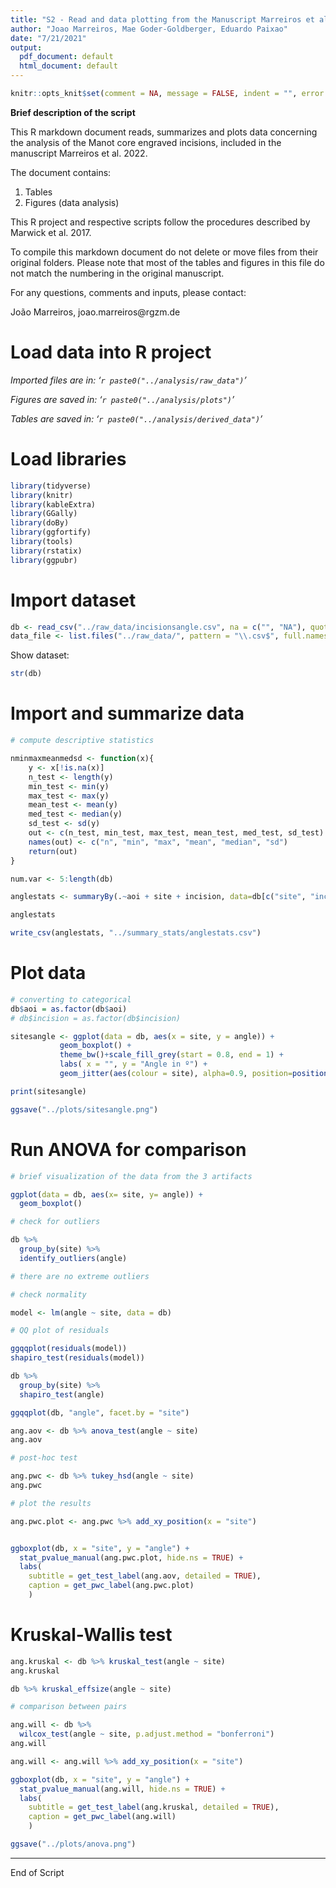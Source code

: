 ```yaml
---
title: "S2 - Read and data plotting from the Manuscript Marreiros et al. 2022"
author: "Joao Marreiros, Mae Goder-Goldberger, Eduardo Paixao"
date: "7/21/2021"
output:
  pdf_document: default
  html_document: default
---
```


```r
knitr::opts_knit$set(comment = NA, message = FALSE, indent = "", error = TRUE)

```

__Brief description of the script__

This R markdown document reads, summarizes and plots data concerning the analysis of the Manot core engraved incisions, included in the manuscript Marreiros et al. 2022.

The document contains:

1. Tables
2. Figures (data analysis)

This R project and respective scripts follow the procedures described by Marwick et al. 2017. 

To compile this markdown document do not delete or move files from their original folders.
Please note that most of the tables and figures in this file do not match the numbering in the original manuscript.

For any questions, comments and inputs, please contact:

João Marreiros, joao.marreiros@rgzm.de


# Load data into R project

*Imported files are in: '`r paste0("../analysis/raw_data")`'*

*Figures are saved in: '`r paste0("../analysis/plots")`'*

*Tables are saved in: '`r paste0("../analysis/derived_data")`'*

# Load libraries

```r

library(tidyverse)
library(knitr)
library(kableExtra)
library(GGally)
library(doBy)
library(ggfortify)
library(tools)
library(rstatix)
library(ggpubr)

```


# Import dataset

```r

db <- read_csv("../raw_data/incisionsangle.csv", na = c("", "NA"), quoted_na = TRUE)
data_file <- list.files("../raw_data/", pattern = "\\.csv$", full.names = TRUE)

```

Show dataset:

```r

str(db)

```

# Import and summarize data

```r

# compute descriptive statistics

nminmaxmeanmedsd <- function(x){
	y <- x[!is.na(x)]
	n_test <- length(y)
	min_test <- min(y)
	max_test <- max(y)
	mean_test <- mean(y)
 	med_test <- median(y)
 	sd_test <- sd(y)
 	out <- c(n_test, min_test, max_test, mean_test, med_test, sd_test)
 	names(out) <- c("n", "min", "max", "mean", "median", "sd")
 	return(out)
}

num.var <- 5:length(db)

anglestats <- summaryBy(.~aoi + site + incision, data=db[c("site", "incision", names(db)[num.var])], FUN=nminmaxmeanmedsd)

anglestats

write_csv(anglestats, "../summary_stats/anglestats.csv")

```

# Plot data

```r

# converting to categorical
db$aoi = as.factor(db$aoi) 
# db$incision = as.factor(db$incision)

sitesangle <- ggplot(data = db, aes(x = site, y = angle)) +  
           geom_boxplot() +
           theme_bw()+scale_fill_grey(start = 0.8, end = 1) +
           labs( x = "", y = "Angle in º") +
           geom_jitter(aes(colour = site), alpha=0.9, position=position_jitter(w=0.1,h=0.1))

print(sitesangle)

ggsave("../plots/sitesangle.png")


```

# Run ANOVA for comparison

```r



# brief visualization of the data from the 3 artifacts

ggplot(data = db, aes(x= site, y= angle)) +
  geom_boxplot()

# check for outliers

db %>%
  group_by(site) %>%
  identify_outliers(angle)

# there are no extreme outliers

# check normality

model <- lm(angle ~ site, data = db)

# QQ plot of residuals

ggqqplot(residuals(model))
shapiro_test(residuals(model))

db %>%
  group_by(site) %>%
  shapiro_test(angle)

ggqqplot(db, "angle", facet.by = "site")

ang.aov <- db %>% anova_test(angle ~ site)
ang.aov

# post-hoc test

ang.pwc <- db %>% tukey_hsd(angle ~ site)
ang.pwc

# plot the results

ang.pwc.plot <- ang.pwc %>% add_xy_position(x = "site")


ggboxplot(db, x = "site", y = "angle") +
  stat_pvalue_manual(ang.pwc.plot, hide.ns = TRUE) +
  labs(
    subtitle = get_test_label(ang.aov, detailed = TRUE),
    caption = get_pwc_label(ang.pwc.plot)
    )

```

# Kruskal-Wallis test
```r

ang.kruskal <- db %>% kruskal_test(angle ~ site)
ang.kruskal

db %>% kruskal_effsize(angle ~ site)

# comparison between pairs

ang.will <- db %>% 
  wilcox_test(angle ~ site, p.adjust.method = "bonferroni")
ang.will

ang.will <- ang.will %>% add_xy_position(x = "site")

ggboxplot(db, x = "site", y = "angle") +
  stat_pvalue_manual(ang.will, hide.ns = TRUE) +
  labs(
    subtitle = get_test_label(ang.kruskal, detailed = TRUE),
    caption = get_pwc_label(ang.will)
    )

ggsave("../plots/anova.png")

```


---

End of Script










